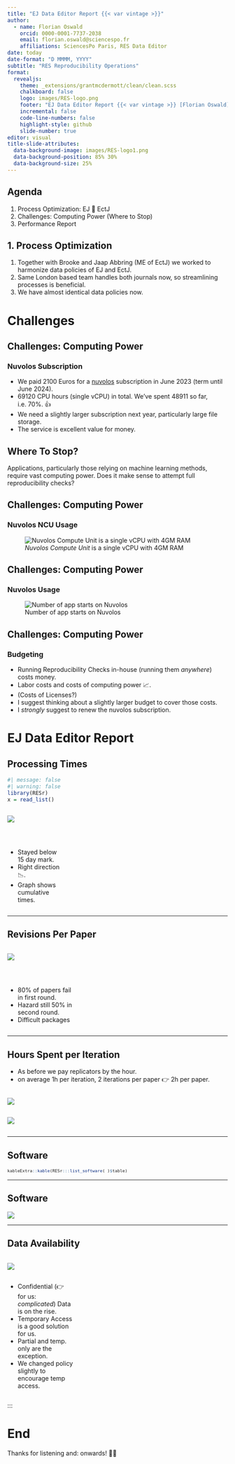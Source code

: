 ```yaml
---
title: "EJ Data Editor Report {{< var vintage >}}"
author: 
  - name: Florian Oswald
    orcid: 0000-0001-7737-2038
    email: florian.oswald@sciencespo.fr
    affiliations: SciencesPo Paris, RES Data Editor
date: today
date-format: "D MMMM, YYYY"
subtitle: "RES Reproducibility Operations"
format: 
  revealjs:
    theme: _extensions/grantmcdermott/clean/clean.scss
    chalkboard: false
    logo: images/RES-logo.png
    footer: "EJ Data Editor Report {{< var vintage >}} [Florian Oswald](https://floswald.github.io/)"
    incremental: false
    code-line-numbers: false
    highlight-style: github  
    slide-number: true
editor: visual
title-slide-attributes:
  data-background-image: images/RES-logo1.png
  data-background-position: 85% 30%
  data-background-size: 25%
---
```


## Agenda

1. Process Optimization: EJ 🤝 EctJ
2. Challenges: Computing Power (Where to Stop)
3. Performance Report


## 1. Process Optimization

1. Together with Brooke and Jaap Abbring (ME of EctJ) we worked to harmonize data policies of EJ and EctJ.
2. Same London based team handles both journals now, so streamlining processes is beneficial.
3. We have almost identical data policies now.



# Challenges  {background-color="#40666e"}

## Challenges: Computing Power 

### Nuvolos Subscription

::: {.incremental}
* We paid 2100 Euros for a [nuvolos](https://nuvolos.cloud/) subscription in June 2023 (term until June 2024).
* 69120 CPU hours (single vCPU) in total. We've spent 48911 so far, i.e. 70%. 👍
* We need a slightly larger subscription next year, particularly large file storage.
* The service is excellent value for money.
:::

::: {.fragment}
::: {.callout-note}
# Where To Stop?

Applications, particularly those relying on machine learning methods, require vast computing power. Does it make sense to attempt full reproducibility checks?
:::
:::



## Challenges: Computing Power 

### Nuvolos NCU Usage

![_Nuvolos Compute Unit_ is a single vCPU with 4GM RAM](/images/nuvolos-NCU.png)


## Challenges: Computing Power 

### Nuvolos Usage

![Number of app starts on Nuvolos](/images/nuvolos-numapps.png)


## Challenges: Computing Power

### Budgeting

::: {.incremental}
* Running Reproducibility Checks in-house (running them _anywhere_) costs money.
* Labor costs and costs of computing power 📈.
* (Costs of Licenses?)
* I suggest thinking about a slightly larger budget to cover those costs.
* I *strongly* suggest to renew the nuvolos subscription.
:::




# EJ Data Editor Report  {background-color="#40666e"}


::: footer
:::


## Processing Times

```r
#| message: false
#| warning: false
library(RESr)
x = read_list()
```

::: {.column width="74%"}
![](images/proctime_iters.png)
:::

::: {.column width="25%"}
<br>

* Stayed below 15 day mark.
* Right direction 📉.
* Graph shows cumulative times.
:::

---

## Revisions Per Paper

::: {.column width="65%"}
![](images/hazard.png)
:::

::: {.column width="30%"}
<br>

* 80% of papers fail in first round.
* Hazard still 50% in second round.
* Difficult packages
:::

<!-- ---

## Processing Times Per Paper

::: {.column width="65%"}
![](images/proctime_papers.png)
:::

::: {.column width="30%"}
<br>

* Replication times per paper falling.
* Resubmission times increasing.
* Graph shows cumulative times.
::: -->

---

## Hours Spent per Iteration

* As before we pay replicators by the hour.
* on average 1h per iteration, 2 iterations per paper 👉 2h per paper.

::: {.column width=45%}

![](images/hours_iter.png)
:::

::: {.column width=45%}

![](images/iters_paper.png)

:::


---

## Software

::: {style="font-size: 80%;"}
```r
kableExtra::kable(RESr:::list_software( )$table)
```
:::


---

## Software

![](images/software.png)

---

## Data Availability 


::: {.column width="65%"}
![](/images/datastatements.png)

:::


::: {.column width="30%"}
* Confidential (👉 for us: *complicated*) Data is on the rise.
* Temporary Access is a good solution for us.
* Partial and temp. only are the exception.
* We changed policy slightly to encourage temp access.
:::

:::

# End

Thanks for listening and: onwards! 💪🏽

